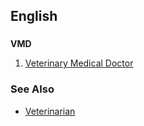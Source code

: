 ==English==
==={{initialism}}===
'''VMD'''
# [[Veterinary Medical Doctor]]

===See Also===
*[[Veterinarian]]